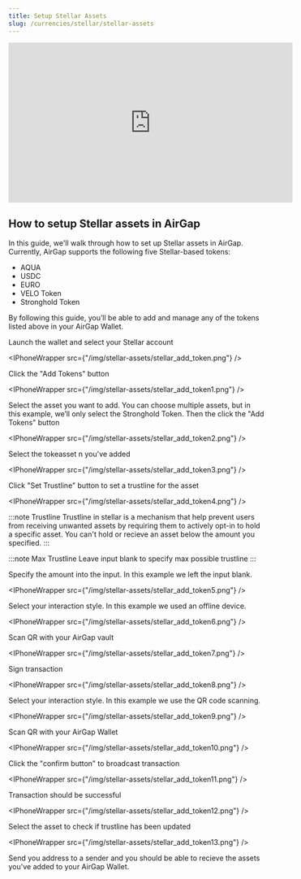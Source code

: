 ```yaml
---
title: Setup Stellar Assets
slug: /currencies/stellar/stellar-assets
---
```



<div class="yt-container">
  <iframe
    width="560"
    height="315"
    src="https://www.youtube.com/embed/_DUWW6g5Dfg?si=aR2WbZ7Ys6JUmOhX"
    title="YouTube video player"
    frameborder="0"
    allow="accelerometer; autoplay; clipboard-write; encrypted-media; gyroscope; picture-in-picture; web-share"
    referrerpolicy="strict-origin-when-cross-origin"
    allowfullscreen
  ></iframe>
</div>

## How to setup Stellar assets in AirGap

In this guide, we'll walk through how to set up Stellar assets in AirGap. Currently, AirGap supports the following five Stellar-based tokens:

- AQUA
- USDC
- EURO
- VELO Token
- Stronghold Token

By following this guide, you’ll be able to add and manage any of the tokens listed above in your AirGap Wallet.

Launch the wallet and select your Stellar account

<IPhoneWrapper src={"/img/stellar-assets/stellar_add_token.png"} />

Click the "Add Tokens" button

<IPhoneWrapper src={"/img/stellar-assets/stellar_add_token1.png"} />

Select the asset you want to add. You can choose multiple assets, but in this example, we’ll only select the Stronghold Token. Then the click the "Add Tokens" button

<IPhoneWrapper src={"/img/stellar-assets/stellar_add_token2.png"} />

Select the tokeasset n you've added

<IPhoneWrapper src={"/img/stellar-assets/stellar_add_token3.png"} />

Click "Set Trustline" button to set a trustline for the asset

<IPhoneWrapper src={"/img/stellar-assets/stellar_add_token4.png"} />

:::note Trustline
Trustline in stellar is a mechanism that help prevent users from receiving unwanted assets by requiring them to actively opt-in to hold a specific asset. You can't hold or recieve an asset below the amount you specified.
:::

:::note Max Trustline
Leave input blank to specify max possible trustline
:::

Specify the amount into the input. In this example we left the input blank.

<IPhoneWrapper src={"/img/stellar-assets/stellar_add_token5.png"} />

Select your interaction style. In this example we used an offline device.

<IPhoneWrapper src={"/img/stellar-assets/stellar_add_token6.png"} />

Scan QR with your AirGap vault

<IPhoneWrapper src={"/img/stellar-assets/stellar_add_token7.png"} />

Sign transaction

<IPhoneWrapper src={"/img/stellar-assets/stellar_add_token8.png"} />

Select your interaction style. In this example we use the QR code scanning.

<IPhoneWrapper src={"/img/stellar-assets/stellar_add_token9.png"} />

Scan QR with your AirGap Wallet

<IPhoneWrapper src={"/img/stellar-assets/stellar_add_token10.png"} />

Click the "confirm button" to broadcast transaction

<IPhoneWrapper src={"/img/stellar-assets/stellar_add_token11.png"} />

Transaction should be successful

<IPhoneWrapper src={"/img/stellar-assets/stellar_add_token12.png"} />

Select the asset to check if trustline has been updated

<IPhoneWrapper src={"/img/stellar-assets/stellar_add_token13.png"} />

Send you address to a sender and you should be able to recieve the assets you've added to your AirGap Wallet.
